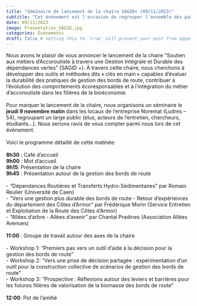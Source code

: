 ```yaml
---
title: "Séminaire de lancement de la chaire SAGID+ (09/11/2023)"
subtitle: "Cet événement est l'occasion de regrouper l'ensemble des partenaires et acteurs impliqués de près ou de loin par les travaux réalisés dans le cadre de la chaire."
date: 09/13/2023
image: Presentation_SAGID.jpg  
categories: Événements
draft: false # setting this to `true` will prevent your post from appearing on your listing page until you're ready!
---
```


Nous avons le plaisir de vous annoncer le lancement de la chaire "Soutien aux métiers d'Accoroutiste à travers une Gestion Intégrale et Durable des dépendances vertes" (SAGID +). À travers cette chaire, nous cherchons à développer des outils et méthodes dits « clés en main » capables d’évaluer la durabilité des pratiques de gestion des bords de route, contribuer à l’évolution des comportements écoresponsables et à l’intégration du métier d’accoroutiste dans les filières de la bioéconomie. <br>
<br>
Pour marquer le lancement de la chaire, nous organisons un séminaire le **jeudi 9 novembre matin** dans les locaux de l’entreprise Noremat (Ludres – 54), regroupant un large public (élus, acteurs de l’entretien, chercheurs, étudiants…). Nous serions ravis de vous compter parmi nous lors de cet évènement. <br>
<br>
Voici le programme détaillé de cette matinée: <br>
<br>
**8h30** : Café d'accueil <br>
**9h00** : Mot d'accueil <br>
**9h15**: Présentation de la chaire <br>
**9h45** : Présentation autour de la gestion des bords de route <br>
<br>
- "Dépendances Routières et Transferts Hydro-Sédimentaires " par Romain Reulier (Université de Caen) <br>
- "Vers une gestion plus durable des bords de route - Retour d'expériences du département des Côtes d'Armor" par Frédérique Morin (Service Entretien et Exploitation de la Route des Côtes d'Armor) <br>
- "Allées d'arbre - Allées d'avenir" par Chantal Pradines (Association Allées Avenues) <br>
<br>
**11:00** : Groupe de travail autour des axes de la chaire <br>
<br>
- Workshop 1: "Premiers pas vers un outil d'aide à la décision pour la gestion des bords de route" <br>
- Workshop 2: "Vers une prise de décision partagée : expérimentation d'un outil pour la construction collective de scénarios de gestion des bords de route" <br>
- Workshop 3: "Prospective : Réflexions autour des leviers et barrières pour les futures filières de valorisation de la biomasse des bords de route" <br>
<br>
**12:00**: Pot de l'amitié <br>
